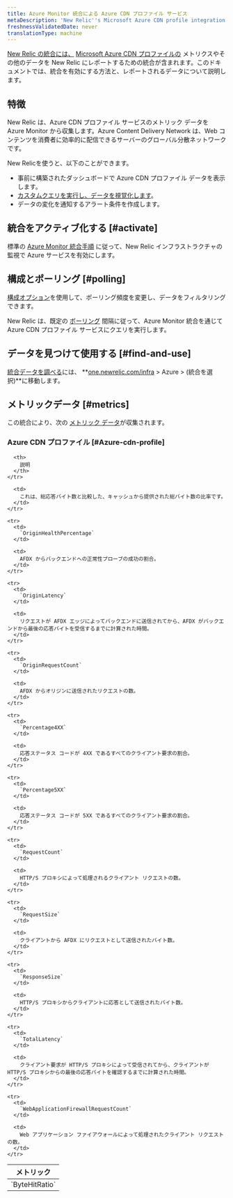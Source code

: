 ```yaml
---
title: Azure Monitor 統合による Azure CDN プロファイル サービス
metaDescription: 'New Relic''s Microsoft Azure CDN profile integration: what data it reports and how to enable it.'
freshnessValidatedDate: never
translationType: machine
---
```


[New Relic の統合には、](/docs/infrastructure/integrations-getting-started/getting-started/introduction-infrastructure-integrations) [Microsoft Azure CDN プロファイルの](https://azure.microsoft.com/en-us/services/cdn/) メトリクスやその他のデータを New Relic にレポートするための統合が含まれます。このドキュメントでは、統合を有効にする方法と、レポートされるデータについて説明します。

## 特徴

New Relic は、Azure CDN プロファイル サービスのメトリック データを Azure Monitor から収集します。Azure Content Delivery Network は、Web コンテンツを消費者に効率的に配信できるサーバーのグローバル分散ネットワークです。

New Relicを使うと、以下のことができます。

* 事前に構築されたダッシュボードで Azure CDN プロファイル データを表示します。
* [カスタムクエリを実行し、データを視覚化します](/docs/infrastructure/integrations-getting-started/getting-started/use-integration-data-new-relic-insights)。
* データの変化を通知するアラート条件を作成します。

## 統合をアクティブ化する [#activate]

標準の [Azure Monitor 統合手順](/docs/infrastructure/microsoft-azure-integrations/azure-integrations-list/azure-monitor) に従って、New Relic インフラストラクチャの監視で Azure サービスを有効にします。

## 構成とポーリング [#polling]

[構成オプション](/docs/infrastructure/microsoft-azure-integrations/azure-integrations-list/azure-monitor/#settings)を使用して、ポーリング頻度を変更し、データをフィルタリングできます。

New Relic は、既定の [ポーリング](/docs/infrastructure/microsoft-azure-integrations/azure-integrations-list/azure-monitor/#settings) 間隔に従って、Azure Monitor 統合を通じて Azure CDN プロファイル サービスにクエリを実行します。

## データを見つけて使用する [#find-and-use]

[統合データを調べる](/docs/infrastructure/integrations/find-use-infrastructure-integration-data)には、 **[one.newrelic.com/infra](https://one.newrelic.com/infra) > Azure > (統合を選択)**に移動します。

## メトリックデータ [#metrics]

この統合により、次の [メトリック データ](/docs/infrastructure/integrations-getting-started/getting-started/understand-integration-data-data-types#metric)が収集されます。

### Azure CDN プロファイル [#Azure-cdn-profile]

<table>
  <thead>
    <tr>
      <th style={{ width: "300px" }}>
        メトリック
      </th>

      <th>
        説明
      </th>
    </tr>
  </thead>

  <tbody>
    <tr>
      <td>
        `ByteHitRatio`
      </td>

      <td>
        これは、総応答バイト数と比較した、キャッシュから提供された総バイト数の比率です。
      </td>
    </tr>

    <tr>
      <td>
        `OriginHealthPercentage`
      </td>

      <td>
        AFDX からバックエンドへの正常性プローブの成功の割合。
      </td>
    </tr>

    <tr>
      <td>
        `OriginLatency`
      </td>

      <td>
        リクエストが AFDX エッジによってバックエンドに送信されてから、AFDX がバックエンドから最後の応答バイトを受信するまでに計算された時間。
      </td>
    </tr>

    <tr>
      <td>
        `OriginRequestCount`
      </td>

      <td>
        AFDX からオリジンに送信されたリクエストの数。
      </td>
    </tr>

    <tr>
      <td>
        `Percentage4XX`
      </td>

      <td>
        応答ステータス コードが 4XX であるすべてのクライアント要求の割合。
      </td>
    </tr>

    <tr>
      <td>
        `Percentage5XX`
      </td>

      <td>
        応答ステータス コードが 5XX であるすべてのクライアント要求の割合。
      </td>
    </tr>

    <tr>
      <td>
        `RequestCount`
      </td>

      <td>
        HTTP/S プロキシによって処理されるクライアント リクエストの数。
      </td>
    </tr>

    <tr>
      <td>
        `RequestSize`
      </td>

      <td>
        クライアントから AFDX にリクエストとして送信されたバイト数。
      </td>
    </tr>

    <tr>
      <td>
        `ResponseSize`
      </td>

      <td>
        HTTP/S プロキシからクライアントに応答として送信されたバイト数。
      </td>
    </tr>

    <tr>
      <td>
        `TotalLatency`
      </td>

      <td>
        クライアント要求が HTTP/S プロキシによって受信されてから、クライアントが HTTP/S プロキシからの最後の応答バイトを確認するまでに計算された時間。
      </td>
    </tr>

    <tr>
      <td>
        `WebApplicationFirewallRequestCount`
      </td>

      <td>
        Web アプリケーション ファイアウォールによって処理されたクライアント リクエストの数。
      </td>
    </tr>
  </tbody>
</table>